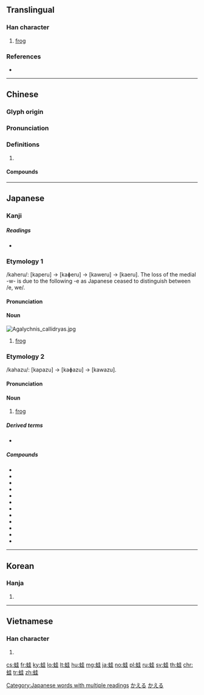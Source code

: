 {{character info/new}}
==Translingual==

===Han character===
{{Han char|rn=142|rad=虫|as=06|sn=12|four=54114|canj=LIGG|ids=⿰虫圭}}

# [[frog]]

===References===
* {{Han ref|kx=1081.250|dkj=32997|dj=1549.200|hdz=42847.030|uh=86D9|ud=34521|bh=B5EC|bd=46572}}

----

==Chinese==
{{zh-forms}}

===Glyph origin===
{{Han etym}}

===Pronunciation===
{{zh-pron
|m=wā
|c=waa1
|mn=koai/oa
|mc=y
|oc=y
|cat=
}}

===Definitions===
{{zh-hanzi}}

# {{rfdef|zh}}

====Compounds====
{{zh-der|井底之蛙|井蛙|井蛙之見|井蛙語海|井蛙醯雞|坎井之蛙|怒蛙|樹蛙|沉灶產蛙|牛蛙|紫色蛙聲|蛙人|蛙人操|蛙式|蛙泳|蛙鏡|蛙鳴|蛙鼓蟲吟|赤蛙|金線蛙|雨蛙|青蛙|青蛙肢|鼓吹鳴蛙}}

----

==Japanese==

===Kanji===
{{ja-kanji|grade=uc|rs=虫06}}

=====Readings=====
* {{ja-readings|goon=[[え]] (e)|kanon=[[わ]] (wa), [[わい]] (wai)|kanyoon=[[あ]] (a)|kun=[[かえる]] (kaeru), [[かわず]] (kawazu)}}

===Etymology 1===
{{ja-kanjitab|かえる|yomi=k}}
/kaheru/: [kaperu] → [kaɸeru] → [kaweru] → [kaeru]. The loss of the medial -w- is due to the following -e as Japanese ceased to distinguish between /e, we/.

====Pronunciation====
{{ja-pron|かえる|acc=h|acc_ref=NHK|y=k}}

====Noun====
[[File:Agalychnis callidryas.jpg|thumb]]
{{ja-noun|かえる|hhira=かへる}}

# [[frog]]

===Etymology 2===
{{ja-kanjitab|かわず|yomi=k}}
/kahazu/: [kapazu] → [kaɸazu] → [kawazu].

====Pronunciation====
{{ja-pron|かわず|acc=h|acc_ref=NHK|y=k}}

====Noun====
{{ja-noun|かわず|hhira=かはづ}}

# [[frog]]

=====Derived terms=====
* {{ja-r|井の中の蛙大海を知らず|い の なか の かわず たいかい を しらず}}

=====Compounds=====
* {{ja-r|青蛙|あおがえる}}
* {{ja-r|赤蛙|あかがえる}}
* {{ja-r|蛙黽|あぼう}}
* {{ja-r|雨蛙|あまがえる}}
* {{ja-r|蛙泳ぎ|かえるおよぎ}}
* {{ja-r|蛙跳|かえるとび}}
* {{ja-r|蛙跳び|かえるとび}}
* {{ja-r|蛙股|かえるまた}}
* {{ja-r|蛙又|かえるまた}}
* {{ja-r|角蛙|つのがえる}}
* {{ja-r|殿様蛙|とのさまがえる}}
* {{ja-r|蟇蛙|ひきがえる}}

[[Category:Japanese words with multiple readings]]
[[Category:Japanese basic words|かえる]]
[[Category:ja:Amphibians|かえる]]

----

==Korean==

===Hanja===
{{ko-hanja|hangeul=[[와]], [[왜]]|eumhun=|rv=wa, wae|mr=wa, wae|y=wa, way}}

# {{defn|lang=ko|sort=虫06}}

----

==Vietnamese==

===Han character===
{{vi-hantu|[[oa]]|rs=虫06}}

# {{defn|lang=vi|sort=虫06}}

[[cs:蛙]]
[[fr:蛙]]
[[ky:蛙]]
[[lo:蛙]]
[[lt:蛙]]
[[hu:蛙]]
[[mg:蛙]]
[[ja:蛙]]
[[no:蛙]]
[[pl:蛙]]
[[ru:蛙]]
[[sv:蛙]]
[[th:蛙]]
[[chr:蛙]]
[[tr:蛙]]
[[zh:蛙]]